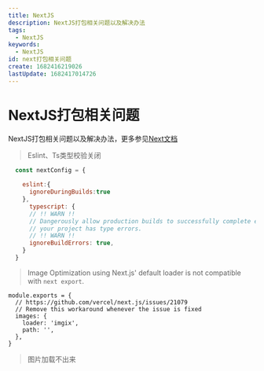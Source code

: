 ```yaml
---
title: NextJS
description: NextJS打包相关问题以及解决办法
tags:
  - NextJS
keywords:
  - NextJS
id: next打包相关问题
create: 1682416219026
lastUpdate: 1682417014726
---
```

# NextJS打包相关问题

NextJS打包相关问题以及解决办法，更多参见[Next文档](https://www.nextjs.cn/)

>Eslint、Ts类型校验关闭
```js:next.config.js
  const nextConfig = {
  
    eslint:{
      ignoreDuringBuilds:true
    },
      typescript: {
      // !! WARN !!
      // Dangerously allow production builds to successfully complete even if
      // your project has type errors.
      // !! WARN !!
      ignoreBuildErrors: true,
    }
  }
```



> Image Optimization using Next.js' default loader is not compatible with `next export`.

```JS
module.exports = {
  // https://github.com/vercel/next.js/issues/21079
  // Remove this workaround whenever the issue is fixed
  images: {
    loader: 'imgix',
    path: '',
  },
}
```

> 图片加载不出来
